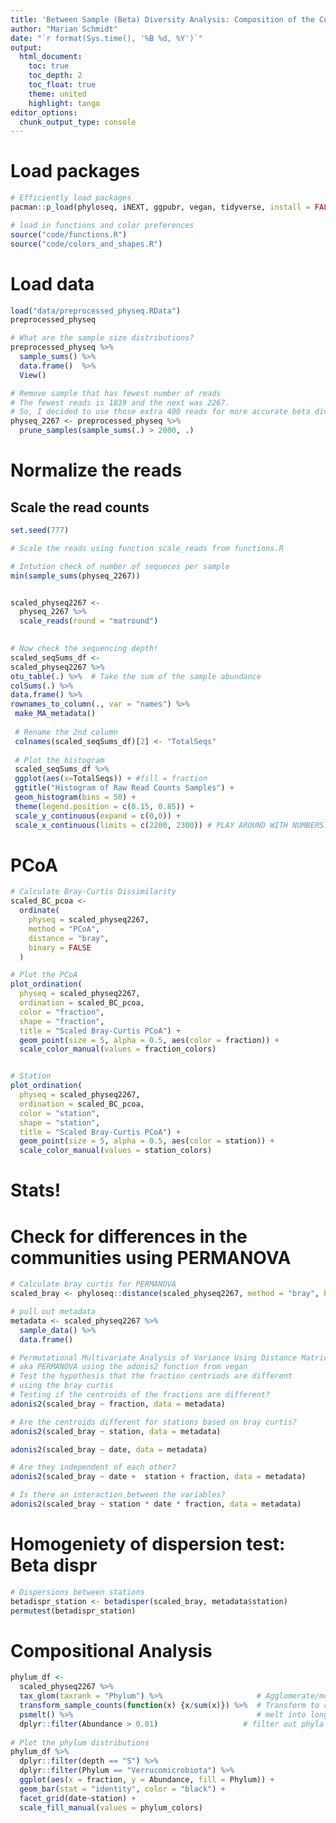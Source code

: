```yaml
---
title: 'Between Sample (Beta) Diversity Analysis: Composition of the Communities'
author: "Marian Schmidt"
date: "`r format(Sys.time(), '%B %d, %Y')`"
output:
  html_document:
    toc: true
    toc_depth: 2
    toc_float: true
    theme: united
    highlight: tango
editor_options: 
  chunk_output_type: console
---
```


# Load packages 
```r
# Efficiently load packages 
pacman::p_load(phyloseq, iNEXT, ggpubr, vegan, tidyverse, install = FALSE)

# load in functions and color preferences
source("code/functions.R")
source("code/colors_and_shapes.R")
```

# Load data
```r
load("data/preprocessed_physeq.RData")
preprocessed_physeq

# What are the sample size distributions?
preprocessed_physeq %>%
  sample_sums() %>%
  data.frame()  %>%
  View()

# Remove sample that has fewest number of reads
# The fewest reads is 1839 and the next was 2267.
# So, I decided to use those extra 400 reads for more accurate beta div analysis
physeq_2267 <- preprocessed_physeq %>%
  prune_samples(sample_sums(.) > 2000, .)
```


# Normalize the reads 
## Scale the read counts

```r
set.seed(777) 

# Scale the reads using function scale_reads from functions.R 

# Intution check of number of sequeces per sample
min(sample_sums(physeq_2267))


scaled_physeq2267 <-  
  physeq_2267 %>%
  scale_reads(round = "matround")
  

# Now check the sequencing depth! 
scaled_seqSums_df <-   
scaled_physeq2267 %>%  
otu_table(.) %>%  # Take the sum of the sample abundance   
colSums(.) %>%  
data.frame() %>%  
rownames_to_column(., var = "names") %>% 
 make_MA_metadata()
 
 # Rename the 2nd column 
 colnames(scaled_seqSums_df)[2] <- "TotalSeqs"   
 
 # Plot the histogram
 scaled_seqSums_df %>%  
 ggplot(aes(x=TotalSeqs)) + #fill = fraction   
 ggtitle("Histogram of Raw Read Counts Samples") +  
 geom_histogram(bins = 50) + 
 theme(legend.position = c(0.15, 0.85)) +   
 scale_y_continuous(expand = c(0,0)) +   
 scale_x_continuous(limits = c(2200, 2300)) # PLAY AROUND WITH NUMBERS! 
```

# PCoA
```r
# Calculate Bray-Curtis Dissimilarity 
scaled_BC_pcoa <- 
  ordinate(
    physeq = scaled_physeq2267,
    method = "PCoA",
    distance = "bray", 
    binary = FALSE
  )

# Plot the PCoA 
plot_ordination(
  physeq = scaled_physeq2267,
  ordination = scaled_BC_pcoa,
  color = "fraction",
  shape = "fraction", 
  title = "Scaled Bray-Curtis PCoA") + 
  geom_point(size = 5, alpha = 0.5, aes(color = fraction)) + 
  scale_color_manual(values = fraction_colors)


# Station 
plot_ordination(
  physeq = scaled_physeq2267,
  ordination = scaled_BC_pcoa,
  color = "station",
  shape = "station", 
  title = "Scaled Bray-Curtis PCoA") + 
  geom_point(size = 5, alpha = 0.5, aes(color = station)) + 
  scale_color_manual(values = station_colors)
```


# Stats! 
# Check for differences in the communities using PERMANOVA 
```r
# Calculate bray curtis for PERMANOVA
scaled_bray <- phyloseq::distance(scaled_physeq2267, method = "bray", binary = FALSE)

# pull out metadata 
metadata <- scaled_physeq2267 %>%
  sample_data() %>%
  data.frame()

# Permutational Multivariate Analysis of Variance Using Distance Matrices
# aka PERMANOVA using the adonis2 function from vegan 
# Test the hypothesis that the fraction centriods are different 
# using the bray curtis 
# Testing if the centroids of the fractions are different? 
adonis2(scaled_bray ~ fraction, data = metadata)

# Are the centroids different for stations based on bray curtis?
adonis2(scaled_bray ~ station, data = metadata)

adonis2(scaled_bray ~ date, data = metadata)

# Are they independent of each other?
adonis2(scaled_bray ~ date +  station + fraction, data = metadata)

# Is there an interaction between the variables? 
adonis2(scaled_bray ~ station * date * fraction, data = metadata)
```

# Homogeniety of dispersion test: Beta dispr
```r
# Dispersions between stations 
betadispr_station <- betadisper(scaled_bray, metadata$station)
permutest(betadispr_station)
```


# Compositional Analysis 
```r
phylum_df <- 
  scaled_physeq2267 %>%
  tax_glom(taxrank = "Phylum") %>%                     # Agglomerate/merge counts by phylum 
  transform_sample_counts(function(x) {x/sum(x)}) %>%  # Transform to relative abundances
  psmelt() %>%                                         # melt into long format data frame 
  dplyr::filter(Abundance > 0.01)                   # filter out phyla that are > 1% abundant 
  
# Plot the phylum distributions 
phylum_df %>%
  dplyr::filter(depth == "S") %>%
  dplyr::filter(Phylum == "Verrucomicrobiota") %>%
  ggplot(aes(x = fraction, y = Abundance, fill = Phylum)) + 
  geom_bar(stat = "identity", color = "black") + 
  facet_grid(date~station) + 
  scale_fill_manual(values = phylum_colors)

````









